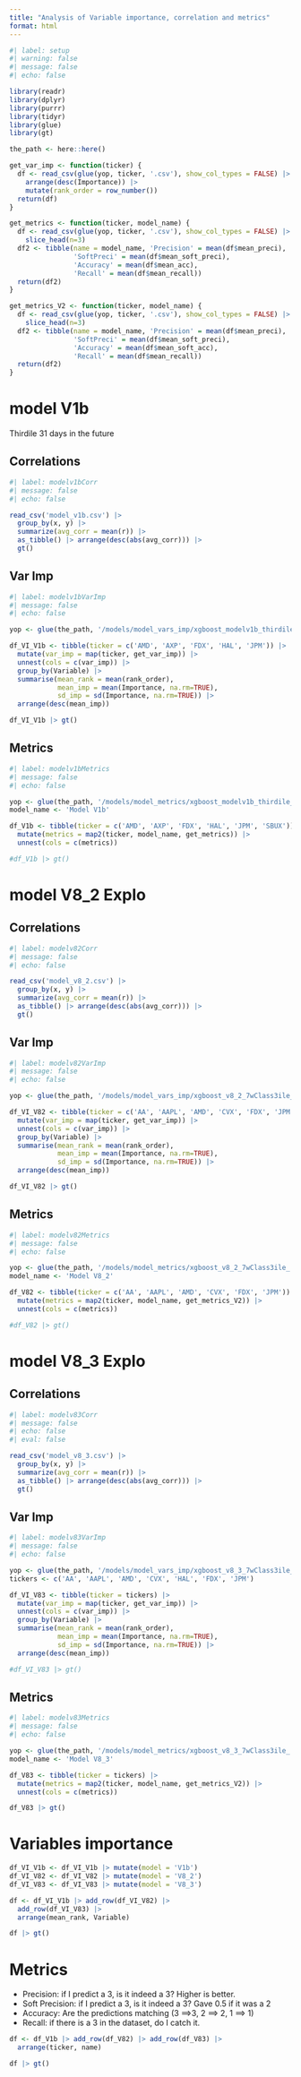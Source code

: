 ```yaml
---
title: "Analysis of Variable importance, correlation and metrics"
format: html
---
```


```r
#| label: setup
#| warning: false
#| message: false
#| echo: false

library(readr)
library(dplyr)
library(purrr)
library(tidyr)
library(glue)
library(gt)

the_path <- here::here()

get_var_imp <- function(ticker) {
  df <- read_csv(glue(yop, ticker, '.csv'), show_col_types = FALSE) |> 
    arrange(desc(Importance)) |> 
    mutate(rank_order = row_number())
  return(df)
}

get_metrics <- function(ticker, model_name) {
  df <- read_csv(glue(yop, ticker, '.csv'), show_col_types = FALSE) |> 
    slice_head(n=3)
  df2 <- tibble(name = model_name, 'Precision' = mean(df$mean_preci), 
                'SoftPreci' = mean(df$mean_soft_preci), 
                'Accuracy' = mean(df$mean_acc), 
                'Recall' = mean(df$mean_recall))
  return(df2)
}

get_metrics_V2 <- function(ticker, model_name) {
  df <- read_csv(glue(yop, ticker, '.csv'), show_col_types = FALSE) |> 
    slice_head(n=3)
  df2 <- tibble(name = model_name, 'Precision' = mean(df$mean_preci), 
                'SoftPreci' = mean(df$mean_soft_preci), 
                'Accuracy' = mean(df$mean_soft_acc), 
                'Recall' = mean(df$mean_recall))
  return(df2)
}
```



# model V1b 

Thirdile 31 days in the future

## Correlations 

```r
#| label: modelv1bCorr
#| message: false
#| echo: false

read_csv('model_v1b.csv') |> 
  group_by(x, y) |> 
  summarize(avg_corr = mean(r)) |> 
  as_tibble() |> arrange(desc(abs(avg_corr))) |> 
  gt()
```

## Var Imp 

```r
#| label: modelv1bVarImp
#| message: false
#| echo: false

yop <- glue(the_path, '/models/model_vars_imp/xgboost_modelv1b_thirdile_')

df_VI_V1b <- tibble(ticker = c('AMD', 'AXP', 'FDX', 'HAL', 'JPM')) |> 
  mutate(var_imp = map(ticker, get_var_imp)) |> 
  unnest(cols = c(var_imp)) |> 
  group_by(Variable) |> 
  summarise(mean_rank = mean(rank_order), 
            mean_imp = mean(Importance, na.rm=TRUE), 
            sd_imp = sd(Importance, na.rm=TRUE)) |> 
  arrange(desc(mean_imp))

df_VI_V1b |> gt()
```


## Metrics 

```r
#| label: modelv1bMetrics
#| message: false
#| echo: false

yop <- glue(the_path, '/models/model_metrics/xgboost_modelv1b_thirdile_')
model_name <- 'Model V1b'

df_V1b <- tibble(ticker = c('AMD', 'AXP', 'FDX', 'HAL', 'JPM', 'SBUX')) |> 
  mutate(metrics = map2(ticker, model_name, get_metrics)) |> 
  unnest(cols = c(metrics))

#df_V1b |> gt()
``` 


# model V8_2 Explo 

## Correlations 

```r
#| label: modelv82Corr
#| message: false
#| echo: false

read_csv('model_v8_2.csv') |> 
  group_by(x, y) |> 
  summarize(avg_corr = mean(r)) |> 
  as_tibble() |> arrange(desc(abs(avg_corr))) |> 
  gt()
```

## Var Imp 

```r
#| label: modelv82VarImp
#| message: false
#| echo: false

yop <- glue(the_path, '/models/model_vars_imp/xgboost_v8_2_7wClass3ile_')

df_VI_V82 <- tibble(ticker = c('AA', 'AAPL', 'AMD', 'CVX', 'FDX', 'JPM')) |> 
  mutate(var_imp = map(ticker, get_var_imp)) |> 
  unnest(cols = c(var_imp)) |> 
  group_by(Variable) |> 
  summarise(mean_rank = mean(rank_order), 
            mean_imp = mean(Importance, na.rm=TRUE), 
            sd_imp = sd(Importance, na.rm=TRUE)) |> 
  arrange(desc(mean_imp))

df_VI_V82 |> gt()
```

## Metrics 

```r
#| label: modelv82Metrics
#| message: false
#| echo: false

yop <- glue(the_path, '/models/model_metrics/xgboost_v8_2_7wClass3ile_')
model_name <- 'Model V8_2'

df_V82 <- tibble(ticker = c('AA', 'AAPL', 'AMD', 'CVX', 'FDX', 'JPM')) |> 
  mutate(metrics = map2(ticker, model_name, get_metrics_V2)) |> 
  unnest(cols = c(metrics))

#df_V82 |> gt()
```



# model V8_3 Explo 

## Correlations 

```r
#| label: modelv83Corr
#| message: false
#| echo: false
#| eval: false

read_csv('model_v8_3.csv') |> 
  group_by(x, y) |> 
  summarize(avg_corr = mean(r)) |> 
  as_tibble() |> arrange(desc(abs(avg_corr))) |> 
  gt()
```

## Var Imp 

```r
#| label: modelv83VarImp
#| message: false
#| echo: false

yop <- glue(the_path, '/models/model_vars_imp/xgboost_v8_3_7wClass3ile_')
tickers <- c('AA', 'AAPL', 'AMD', 'CVX', 'HAL', 'FDX', 'JPM')

df_VI_V83 <- tibble(ticker = tickers) |> 
  mutate(var_imp = map(ticker, get_var_imp)) |> 
  unnest(cols = c(var_imp)) |> 
  group_by(Variable) |> 
  summarise(mean_rank = mean(rank_order), 
            mean_imp = mean(Importance, na.rm=TRUE), 
            sd_imp = sd(Importance, na.rm=TRUE)) |> 
  arrange(desc(mean_imp))

#df_VI_V83 |> gt()
```

## Metrics 

```r
#| label: modelv83Metrics
#| message: false
#| echo: false

yop <- glue(the_path, '/models/model_metrics/xgboost_v8_3_7wClass3ile_')
model_name <- 'Model V8_3'

df_V83 <- tibble(ticker = tickers) |> 
  mutate(metrics = map2(ticker, model_name, get_metrics_V2)) |> 
  unnest(cols = c(metrics))

df_V83 |> gt()
```


# Variables importance 

```r
df_VI_V1b <- df_VI_V1b |> mutate(model = 'V1b')
df_VI_V82 <- df_VI_V82 |> mutate(model = 'V8_2')
df_VI_V83 <- df_VI_V83 |> mutate(model = 'V8_3')

df <- df_VI_V1b |> add_row(df_VI_V82) |> 
  add_row(df_VI_V83) |> 
  arrange(mean_rank, Variable)

df |> gt()
```


# Metrics 

* Precision: if I predict a 3, is it indeed a 3? Higher is better. 
* Soft Precision: if I predict a 3, is it indeed a 3? Gave 0.5 if it was a 2
* Accuracy: Are the predictions matching (3 ==>3, 2 ==> 2, 1 ==> 1)
* Recall: if there is a 3 in the dataset, do I catch it. 


```r
df <- df_V1b |> add_row(df_V82) |> add_row(df_V83) |> 
  arrange(ticker, name)

df |> gt()
```


